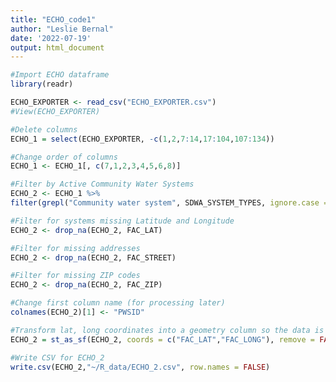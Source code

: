 ```yaml
---
title: "ECHO_code1"
author: "Leslie Bernal"
date: '2022-07-19'
output: html_document
---
```


```r
#Import ECHO dataframe
library(readr)

ECHO_EXPORTER <- read_csv("ECHO_EXPORTER.csv")
#View(ECHO_EXPORTER)
```

```r
#Delete columns
ECHO_1 = select(ECHO_EXPORTER, -c(1,2,7:14,17:104,107:134))
```

```r
#Change order of columns
ECHO_1 <- ECHO_1[, c(7,1,2,3,4,5,6,8)]
```

```r
#Filter by Active Community Water Systems
ECHO_2 <- ECHO_1 %>%
filter(grepl("Community water system", SDWA_SYSTEM_TYPES, ignore.case = T))
```

```r
#Filter for systems missing Latitude and Longitude
ECHO_2 <- drop_na(ECHO_2, FAC_LAT)
```

```r
#Filter for missing addresses
ECHO_2 <- drop_na(ECHO_2, FAC_STREET)
```

```r
#Filter for missing ZIP codes
ECHO_2 <- drop_na(ECHO_2, FAC_ZIP)
```

```r
#Change first column name (for processing later)
colnames(ECHO_2)[1] <- "PWSID"
```

```r
#Transform lat, long coordinates into a geometry column so the data is a geospatial layer
ECHO_2 = st_as_sf(ECHO_2, coords = c("FAC_LAT","FAC_LONG"), remove = FALSE)
```

```r
#Write CSV for ECHO_2
write.csv(ECHO_2,"~/R_data/ECHO_2.csv", row.names = FALSE)
```



